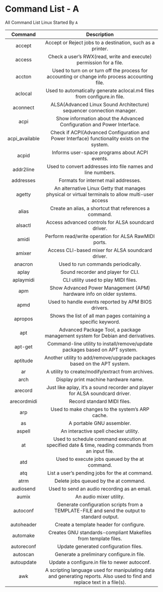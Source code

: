 # Command List - A

All Command List Linux Started By `A`

|    Command     |                                                       Description                                                        |
| :------------: | :----------------------------------------------------------------------------------------------------------------------: |
|     accept     |                                Accept or Reject jobs to a destination, such as a printer.                                |
|     access     |                            Check a user’s RWX(read, write and execute) permission for a file.                            |
|     accton     |              Used to turn on or turn off the process for accounting or change info process accounting file.              |
|    aclocal     |                         Used to automatically generate aclocal.m4 files from configure.in file.                          |
|    aconnect    |                          ALSA(Advanced Linux Sound Architecture) sequencer connection manager.                           |
|      acpi      |                          Show information about the Advanced Configuration and Power Interface.                          |
| acpi_available |              Check if ACPI(Advanced Configuration and Power Interface) functionality exists on the system.               |
|     acpid      |                                      Informs user-space programs about ACPI events.                                      |
|   addr2line    |                               Used to convert addresses into file names and line numbers.                                |
|   addresses    |                                           Formats for internet mail addresses.                                           |
|     agetty     |             An alternative Linux Getty that manages physical or virtual terminals to allow multi-user access             |
|     alias      |                                  Create an alias, a shortcut that references a command.                                  |
|    alsactl     |                                   Access advanced controls for ALSA soundcard driver.                                    |
|     amidi      |                                   Perform read/write operation for ALSA RawMIDI ports.                                   |
|     amixer     |                                    Access CLI-based mixer for ALSA soundcard driver.                                     |
|    anacron     |                                            Used to run commands periodically.                                            |
|     aplay      |                                            Sound recorder and player for CLI.                                            |
|   aplaymidi    |                                           CLI utility used to play MIDI files.                                           |
|      apm       |                           Show Advanced Power Management (APM) hardware info on older systems.                           |
|      apmd      |                                   Used to handle events reported by APM BIOS drivers.                                    |
|    apropos     |                              Shows the list of all man pages containing a specific keyword.                              |
|      apt       |                      Advanced Package Tool, a package management system for Debian and derivatives.                      |
|    apt-get     |                       Command-line utility to install/remove/update packages based on APT system.                        |
|    aptitude    |                         Another utility to add/remove/upgrade packages based on the APT system.                          |
|       ar       |                                    A utility to create/modify/extract from archives.                                     |
|      arch      |                                           Display print machine hardware name.                                           |
|    arecord     |                       Just like aplay, it’s a sound recorder and player for ALSA soundcard driver.                       |
|  arecordmidi   |                                               Record standard MIDI files.                                                |
|      arp       |                                     Used to make changes to the system’s ARP cache.                                      |
|       as       |                                                A portable GNU assembler.                                                 |
|     aspell     |                                          An interactive spell checker utility.                                           |
|       at       |            Used to schedule command execution at specified date & time, reading commands from an input file.             |
|      atd       |                                      Used to execute jobs queued by the at command.                                      |
|      atq       |                                      List a user’s pending jobs for the at command.                                      |
|      atrm      |                                          Delete jobs queued by the at command.                                           |
|   audiosend    |                                       Used to send an audio recording as an email.                                       |
|     aumix      |                                                 An audio mixer utility.                                                  |
|    autoconf    |               Generate configuration scripts from a TEMPLATE-FILE and send the output to standard output.                |
|   autoheader   |                                         Create a template header for configure.                                          |
|    automake    |                              Creates GNU standards-compliant Makefiles from template files.                              |
|   autoreconf   |                                          Update generated configuration files.                                           |
|    autoscan    |                                        Generate a preliminary configure.in file.                                         |
|   autoupdate   |                                      Update a configure.in file to newer autoconf.                                       |
|      awk       | A scripting language used for manipulating data and generating reports. Also used to find and replace text in a file(s). |

